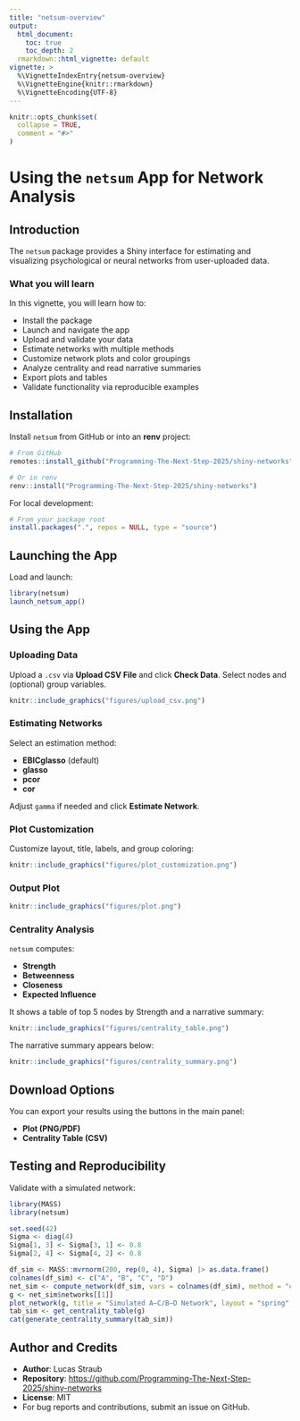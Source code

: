 ```yaml
---
title: "netsum-overview"
output:
  html_document:
    toc: true
    toc_depth: 2
  rmarkdown::html_vignette: default
vignette: >
  %\VignetteIndexEntry{netsum-overview}
  %\VignetteEngine{knitr::rmarkdown}
  %\VignetteEncoding{UTF-8}
---
```


```r
knitr::opts_chunk$set(
  collapse = TRUE,
  comment = "#>"
)
```

# Using the `netsum` App for Network Analysis

## Introduction

The `netsum` package provides a Shiny interface for estimating and visualizing psychological or neural networks from user-uploaded data.

### What you will learn

In this vignette, you will learn how to:

-   Install the package
-   Launch and navigate the app
-   Upload and validate your data
-   Estimate networks with multiple methods
-   Customize network plots and color groupings
-   Analyze centrality and read narrative summaries
-   Export plots and tables
-   Validate functionality via reproducible examples

## Installation

Install `netsum` from GitHub or into an **renv** project:

``` r
# From GitHub
remotes::install_github("Programming-The-Next-Step-2025/shiny-networks")

# Or in renv
renv::install("Programming-The-Next-Step-2025/shiny-networks")
```

For local development:

``` r
# From your package root
install.packages(".", repos = NULL, type = "source")
```

## Launching the App

Load and launch:

``` r
library(netsum)
launch_netsum_app()
```

## Using the App

### Uploading Data

Upload a `.csv` via **Upload CSV File** and click **Check Data**. Select nodes and (optional) group variables.

```r
knitr::include_graphics("figures/upload_csv.png")
```

### Estimating Networks

Select an estimation method:

-   **EBICglasso** (default)
-   **glasso**
-   **pcor**
-   **cor**

Adjust `gamma` if needed and click **Estimate Network**.

### Plot Customization

Customize layout, title, labels, and group coloring:

```r
knitr::include_graphics("figures/plot_customization.png")
```

### Output Plot 

```r
knitr::include_graphics("figures/plot.png")
```

### Centrality Analysis

`netsum` computes:

-   **Strength**
-   **Betweenness**
-   **Closeness**
-   **Expected Influence**

It shows a table of top 5 nodes by Strength and a narrative summary:

```r
knitr::include_graphics("figures/centrality_table.png")
```

The narrative summary appears below:

```r
knitr::include_graphics("figures/centrality_summary.png")
```

## Download Options

You can export your results using the buttons in the main panel:

-   **Plot (PNG/PDF)**
-   **Centrality Table (CSV)**


## Testing and Reproducibility

Validate with a simulated network:

```r
library(MASS)
library(netsum)

set.seed(42)
Sigma <- diag(4)
Sigma[1, 3] <- Sigma[3, 1] <- 0.8
Sigma[2, 4] <- Sigma[4, 2] <- 0.8

df_sim <- MASS::mvrnorm(200, rep(0, 4), Sigma) |> as.data.frame()
colnames(df_sim) <- c("A", "B", "C", "D")
net_sim <- compute_network(df_sim, vars = colnames(df_sim), method = "cor")
g <- net_sim$networks[[1]]
plot_network(g, title = "Simulated A–C/B–D Network", layout = "spring", label.color = "black")
tab_sim <- get_centrality_table(g)
cat(generate_centrality_summary(tab_sim))
```

## Author and Credits

-   **Author**: Lucas Straub
-   **Repository**: <https://github.com/Programming-The-Next-Step-2025/shiny-networks>
-   **License**: MIT
-   For bug reports and contributions, submit an issue on GitHub.
